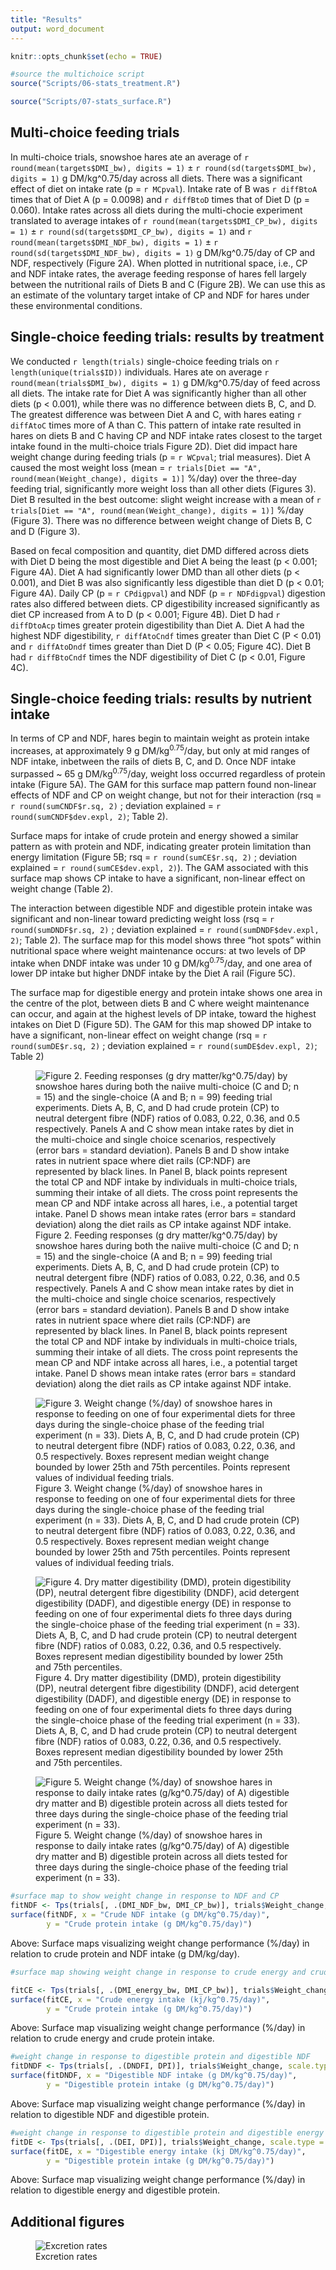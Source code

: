 ```yaml
---
title: "Results"
output: word_document
---
```


```r
knitr::opts_chunk$set(echo = TRUE)
```

```r

#source the multichoice script
source("Scripts/06-stats_treatment.R")

source("Scripts/07-stats_surface.R")
```

## Multi-choice feeding trials

In multi-choice trials, snowshoe hares ate an average of `r round(mean(targets$DMI_bw), digits = 1)` ± `r round(sd(targets$DMI_bw), digits = 1)` g DM/kg\^0.75/day across all diets. There was a significant effect of diet on intake rate (p = `r MCpval`). Intake rate of B was `r diffBtoA` times that of Diet A (p = 0.0098) and `r diffBtoD` times that of Diet D (p = 0.060). Intake rates across all diets during the multi-chocie experiment translated to average intakes of `r round(mean(targets$DMI_CP_bw), digits = 1)` ± `r round(sd(targets$DMI_CP_bw), digits = 1)` and `r round(mean(targets$DMI_NDF_bw), digits = 1)` ± `r round(sd(targets$DMI_NDF_bw), digits = 1)` g DM/kg\^0.75/day of CP and NDF, respectively (Figure 2A). When plotted in nutritional space, i.e., CP and NDF intake rates, the average feeding response of hares fell largely between the nutritional rails of Diets B and C (Figure 2B). We can use this as an estimate of the voluntary target intake of CP and NDF for hares under these environmental conditions.

## Single-choice feeding trials: results by treatment

We conducted `r length(trials)` single-choice feeding trials on `r length(unique(trials$ID))` individuals. Hares ate on average `r round(mean(trials$DMI_bw), digits = 1)` g DM/kg\^0.75/day of feed across all diets. The intake rate for Diet A was significantly higher than all other diets (p \< 0.001), while there was no difference between diets B, C, and D. The greatest difference was between Diet A and C, with hares eating `r diffAtoC` times more of A than C. This pattern of intake rate resulted in hares on diets B and C having CP and NDF intake rates closest to the target intake found in the multi-choice trials Figure 2D). Diet did impact hare weight change during feeding trials (p = `r WCpval`; trial measures). Diet A caused the most weight loss (mean = `r trials[Diet == "A", round(mean(Weight_change), digits = 1)]` %/day) over the three-day feeding trial, significantly more weight loss than all other diets (Figures 3). Diet B resulted in the best outcome: slight weight increase with a mean of `r trials[Diet == "A", round(mean(Weight_change), digits = 1)]` %/day (Figure 3). There was no difference between weight change of Diets B, C and D (Figure 3).

Based on fecal composition and quantity, diet DMD differed across diets with Diet D being the most digestible and Diet A being the least (p \< 0.001; Figure 4A). Diet A had significantly lower DMD than all other diets (p \< 0.001), and Diet B was also significantly less digestible than diet D (p \< 0.01; Figure 4A). Daily CP (p = `r CPdigpval`) and NDF (p = `r NDFdigpval`) digestion rates also differed between diets. CP digestibility increased significantly as diet CP increased from A to D (p \< 0.001; Figure 4B). Diet D had `r diffDtoAcp` times greater protein digestibility than Diet A. Diet A had the highest NDF digestibility, `r diffAtoCndf` times greater than Diet C (P \< 0.01) and `r diffAtoDndf` times greater than Diet D (P \< 0.05; Figure 4C). Diet B had `r diffBtoCndf` times the NDF digestibility of Diet C (p \< 0.01, Figure 4C).

## Single-choice feeding trials: results by nutrient intake

In terms of CP and NDF, hares begin to maintain weight as protein intake increases, at approximately 9 g DM/kg^0.75^/day, but only at mid ranges of NDF intake, inbetween the rails of diets B, C, and D. Once NDF intake surpassed \~ 65 g DM/kg^0.75^/day, weight loss occurred regardless of protein intake (Figure 5A). The GAM for this surface map pattern found non-linear effects of NDF and CP on weight change, but not for their interaction (rsq = `r round(sumCNDF$r.sq, 2)` ; deviation explained = `r round(sumCNDF$dev.expl, 2)`; Table 2).

Surface maps for intake of crude protein and energy showed a similar pattern as with protein and NDF, indicating greater protein limitation than energy limitation (Figure 5B; rsq = `r round(sumCE$r.sq, 2)` ; deviation explained = `r round(sumCE$dev.expl, 2)`). The GAM associated with this surface map shows CP intake to have a significant, non-linear effect on weight change (Table 2).

The interaction between digestible NDF and digestible protein intake was significant and non-linear toward predicting weight loss (rsq = `r round(sumDNDF$r.sq, 2)` ; deviation explained = `r round(sumDNDF$dev.expl, 2)`; Table 2). The surface map for this model shows three "hot spots" within nutritional space where weight maintenance occurs: at two levels of DP intake when DNDF intake was under 10 g DM/kg^0.75^/day, and one area of lower DP intake but higher DNDF intake by the Diet A rail (Figure 5C).

The surface map for digestible energy and protein intake shows one area in the centre of the plot, between diets B and C where weight maintenance can occur, and again at the highest levels of DP intake, toward the highest intakes on Diet D (Figure 5D). The GAM for this map showed DP intake to have a significant, non-linear effect on weight change (rsq = `r round(sumDE$r.sq, 2)` ; deviation explained = `r round(sumDE$dev.expl, 2)`; Table 2)

![Figure 2. Feeding responses (g dry matter/kg\^0.75/day) by snowshoe hares during both the naiive multi-choice (C and D; n = 15) and the single-choice (A and B; n = 99) feeding trial experiments. Diets A, B, C, and D had crude protein (CP) to neutral detergent fibre (NDF) ratios of 0.083, 0.22, 0.36, and 0.5 respectively. Panels A and C show mean intake rates by diet in the multi-choice and single choice scenarios, respectively (error bars = standard deviation). Panels B and D show intake rates in nutrient space where diet rails (CP:NDF) are represented by black lines. In Panel B, black points represent the total CP and NDF intake by individuals in multi-choice trials, summing their intake of all diets. The cross point represents the mean CP and NDF intake across all hares, i.e., a potential target intake. Panel D shows mean intake rates (error bars = standard deviation) along the diet rails as CP intake against NDF intake.](Output/figures/intakebarandrail.jpeg)

![Figure 3. Weight change (%/day) of snowshoe hares in response to feeding on one of four experimental diets for three days during the single-choice phase of the feeding trial experiment (n = 33). Diets A, B, C, and D had crude protein (CP) to neutral detergent fibre (NDF) ratios of 0.083, 0.22, 0.36, and 0.5 respectively. Boxes represent median weight change bounded by lower 25th and 75th percentiles. Points represent values of individual feeding trials.](Output/figures/weightchangebar.jpeg)

![Figure 4. Dry matter digestibility (DMD), protein digestibility (DP), neutral detergent fibre digestibility (DNDF), acid detergent digestibility (DADF), and digestible energy (DE) in response to feeding on one of four experimental diets fo three days during the single-choice phase of the feeding trial experiment (n = 33). Diets A, B, C, and D had crude protein (CP) to neutral detergent fibre (NDF) ratios of 0.083, 0.22, 0.36, and 0.5 respectively. Boxes represent median digestibility bounded by lower 25th and 75th percentiles.](Output/figures/dietdigestion.jpeg)

![Figure 5. Weight change (%/day) of snowshoe hares in response to daily intake rates (g/kg\^0.75/day) of A) digestible dry matter and B) digestible protein across all diets tested for three days during the single-choice phase of the feeding trial experiment (n = 33).](Output/figures/weightchangedigestible.jpeg)

```r
#surface map to show weight change in response to NDF and CP
fitNDF <- Tps(trials[, .(DMI_NDF_bw, DMI_CP_bw)], trials$Weight_change, scale.type = "range")
surface(fitNDF, x = "Crude NDF intake (g DM/kg^0.75/day)", 
        y = "Crude protein intake (g DM/kg^0.75/day)")

```

Above: Surface maps visualizing weight change performance (%/day) in relation to crude protein and NDF intake (g DM/kg/day).

```r
#surface map showing weight change in response to crude energy and crude protein

fitCE <- Tps(trials[, .(DMI_energy_bw, DMI_CP_bw)], trials$Weight_change, scale.type = "range")
surface(fitCE, x = "Crude energy intake (kj/kg^0.75/day)", 
        y = "Crude protein intake (g DM/kg^0.75/day)")

```

Above: Surface map visualizing weight change performance (%/day) in relation to crude energy and crude protein intake.

```r
#weight change in response to digestible protein and digestible NDF
fitDNDF <- Tps(trials[, .(DNDFI, DPI)], trials$Weight_change, scale.type = "range")
surface(fitDNDF, x = "Digestible NDF intake (g DM/kg^0.75/day)", 
        y = "Digestible protein intake (g DM/kg^0.75/day)")

```

Above: Surface map visualizing weight change performance (%/day) in relation to digestible NDF and digestible protein.

```r
#weight change in response to digestible protein and digestible energy
fitDE <- Tps(trials[, .(DEI, DPI)], trials$Weight_change, scale.type = "range")
surface(fitDE, x = "Digestible energy intake (kj DM/kg^0.75/day)", 
        y = "Digestible protein intake (g DM/kg^0.75/day)")


```

Above: Surface map visualizing weight change performance (%/day) in relation to digestible energy and digestible protein.

## Additional figures

![Excretion rates](Output/figures/excretionrates.jpg)
